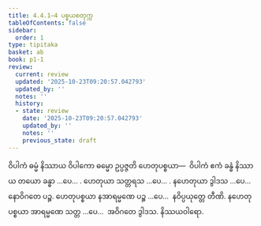 ```yaml
---
title: 4.4.1–4 ပစ္စယစတုက္က
tableOfContents: false
sidebar:
  order: 1
type: tipitaka
basket: ab
book: p1-1
review:
  current: review
  updated: '2025-10-23T09:20:57.042793'
  updated_by: ''
  notes: ''
  history:
  - state: review
    date: '2025-10-23T09:20:57.042793'
    updated_by: ''
    notes: ''
    previous_state: draft
---
```



<ReviewStatus review={frontmatter.review} showDetails={true} />

<HypothesisAnnotation frontmatter={frontmatter} />

<DynamicBreadcrumb />

<Division number="82" book="p1-1" e="ch" v="36" p="360">

<Paragraph number="2247" book="p1-1">
ဝိပါကံ ဓမ္မံ နိဿာယ ဝိပါကော ဓမ္မော ဥပ္ပဇ္ဇတိ ဟေတုပစ္စယာ—  ဝိပါကံ ဧကံ ခန္ဓံ နိဿာယ တယော ခန္ဓာ …ပေ… .
</Paragraph>

<Paragraph number="2248" book="p1-1">
ဟေတုယာ သတ္တရသ …ပေ… .
</Paragraph>

<Paragraph number="2249" book="p1-1">
နဟေတုယာ ဒွါဒသ …ပေ…  နောဝိဂတေ ပဉ္စ.
</Paragraph>

<Paragraph number="2250" book="p1-1">
ဟေတုပစ္စယာ နအာရမ္မဏေ ပဉ္စ …ပေ…  နဝိပ္ပယုတ္တေ တီဏိ.
</Paragraph>

<Paragraph number="2251" book="p1-1">
နဟေတုပစ္စယာ အာရမ္မဏေ သတ္တ …ပေ…  အဝိဂတေ ဒွါဒသ.

</Paragraph>
</Division>

<Paragraph number="2252" type="center" book="p1-1">
နိဿယဝါရော.
</Paragraph>
